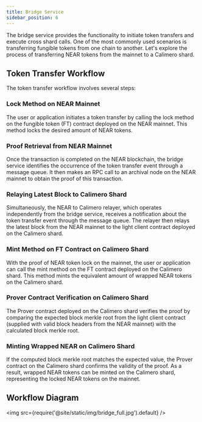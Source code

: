 ```yaml
---
title: Bridge Service
sidebar_position: 6
---
```



The bridge service provides the functionality to initiate token transfers and execute cross shard calls. One of the most commonly used scenarios is transferring fungible tokens from one chain to another. Let's explore the process of transferring NEAR tokens from the mainnet to a Calimero shard.

## Token Transfer Workflow
The token transfer workflow involves several steps:

### Lock Method on NEAR Mainnet
The user or application initiates a token transfer by calling the lock method on the fungible token (FT) contract deployed on the NEAR mainnet. This method locks the desired amount of NEAR tokens.

### Proof Retrieval from NEAR Mainnet
Once the transaction is completed on the NEAR blockchain, the bridge service identifies the occurrence of the token transfer event through a message queue. It then makes an RPC call to an archival node on the NEAR mainnet to obtain the proof of this transaction.

### Relaying Latest Block to Calimero Shard
Simultaneously, the NEAR to Calimero relayer, which operates independently from the bridge service, receives a notification about the token transfer event through the message queue. The relayer then relays the latest block from the NEAR mainnet to the light client contract deployed on the Calimero shard.

### Mint Method on FT Contract on Calimero Shard
With the proof of NEAR token lock on the mainnet, the user or application can call the mint method on the FT contract deployed on the Calimero shard. This method mints the equivalent amount of wrapped NEAR tokens on the Calimero shard.

### Prover Contract Verification on Calimero Shard
The Prover contract deployed on the Calimero shard verifies the proof by comparing the expected block merkle root from the light client contract (supplied with valid block headers from the NEAR mainnet) with the calculated block merkle root.

### Minting Wrapped NEAR on Calimero Shard
If the computed block merkle root matches the expected value, the Prover contract on the Calimero shard confirms the validity of the proof. As a result, wrapped NEAR tokens can be minted on the Calimero shard, representing the locked NEAR tokens on the mainnet.


## Workflow Diagram

<img src={require('@site/static/img/bridge_full.jpg').default} />
